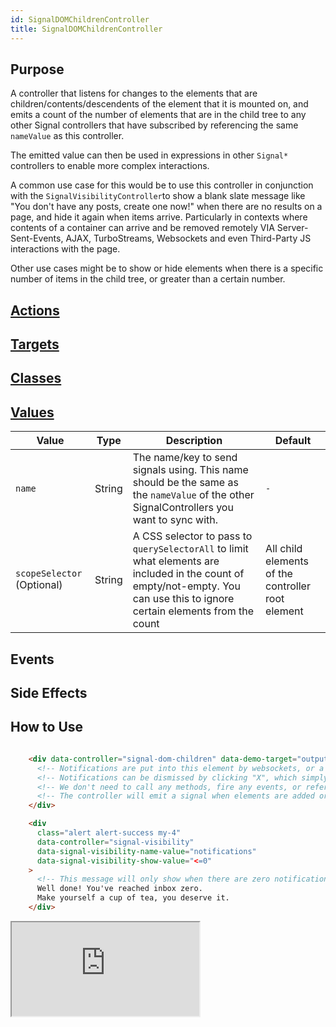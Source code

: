 ```yaml
---
id: SignalDOMChildrenController
title: SignalDOMChildrenController
---
```




## Purpose

A controller that listens for changes to the elements that are children/contents/descendents of the element that it is mounted on,
and emits a count of the number of elements that are in the child tree to any other Signal controllers that have subscribed by referencing
the same `nameValue` as this controller.

The emitted value can then be used in expressions in other `Signal*` controllers to enable more complex interactions.

A common use case for this would be to use this controller in conjunction with the `SignalVisibilityController`to show
a blank slate message like "You don't have any posts, create one now!" when there are no results on a page, and hide it again when items arrive.
Particularly in contexts where contents of a container can arrive and be removed remotely VIA Server-Sent-Events, AJAX,
TurboStreams, Websockets and even Third-Party JS interactions with the page.

Other use cases might be to show or hide elements when there is a specific number of items in the child tree, or greater than a certain number.


## [Actions](https://stimulus.hotwire.dev/reference/actions)
<NoActions/>

## [Targets](https://stimulus.hotwire.dev/reference/targets)
<NoTargets/>

## [Classes](https://stimulus.hotwire.dev/reference/classes)
<NoClasses/>

## [Values](https://stimulus.hotwire.dev/reference/values)

| Value                      | Type   | Description                                                                                                                                                                  | Default                                           |
|----------------------------|--------|------------------------------------------------------------------------------------------------------------------------------------------------------------------------------|---------------------------------------------------|
| `name`                     | String | The name/key to send signals using. This name should be the same as the `nameValue` of the other SignalControllers you want to sync with.                                    | `-`                                               |
| `scopeSelector` (Optional) | String | A CSS selector to pass to `querySelectorAll` to limit what elements are included in the count of empty/not-empty. You can use this to ignore certain elements from the count | All child elements of the controller root element |

## Events
<NoEvents/>

## Side Effects
<NoSideEffects/>

## How to Use

```html

    <div data-controller="signal-dom-children" data-demo-target="output" data-signal-dom-children-name-value="notifications">
      <!-- Notifications are put into this element by websockets, or a third-party library.  -->
      <!-- Notifications can be dismissed by clicking "X", which simply removes them from the DOM. -->
      <!-- We don't need to call any methods, fire any events, or reference any controllers directly -->
      <!-- The controller will emit a signal when elements are added or removed, and inform any listening controllers with the same `nameValue` of how many elements there are -->
    </div>

    <div
      class="alert alert-success my-4"
      data-controller="signal-visibility"
      data-signal-visibility-name-value="notifications"
      data-signal-visibility-show-value="<=0"
    >
      <!-- This message will only show when there are zero notifications -->
      Well done! You've reached inbox zero.
      Make yourself a cup of tea, you deserve it.
    </div>

```

<iframe
  src="https://stimulus-library.netlify.app/controllers/signal_dom_children_controller.html"
  style={{width: "100%", height: "500px", border: "0", borderRadius: "4px", overflow: "hidden"}}
  sandbox="allow-forms allow-modals allow-popups allow-presentation allow-same-origin allow-scripts"
/>

